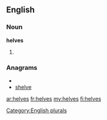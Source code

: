 ==English==

===Noun===
'''helves'''

# {{plural of|[[helve]]}}

===Anagrams===
* {{alphagram|eehlsv}}
* [[shelve#English|shelve]]

[[Category:English plurals]]

[[ar:helves]]
[[fr:helves]]
[[my:helves]]
[[fi:helves]]